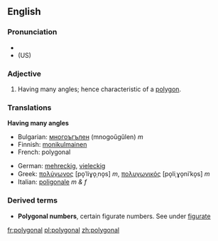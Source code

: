 ==English==

===Pronunciation===
*{{audio|en-us-polygonal.ogg|Audio (US)}}
* (US) {{SAMPA|/p@U.lI.g@.n@l/}}

===Adjective===
{{en-adj-notcomp}}

# Having many angles; hence characteristic of a [[polygon]].

===Translations===
'''Having many angles'''
{{top}}
*Bulgarian: [[многоъгълен]] (mnogoŭgŭlen) ''m''
*Finnish: [[monikulmainen]]
*French: polygonal
{{mid}}
*German: [[mehreckig]], [[vieleckig]]
*Greek: [[πολύγωνος]] [po̞ˈliɣo̞ˌno̞s] ''m'', [[πολυγωνικός]] [po̞liˌɣo̞niˈko̞s] ''m''
*Italian: [[poligonale]] ''m & f''
{{bottom}}

===Derived terms===
*'''Polygonal numbers''', certain figurate numbers. See under [[figurate]]

[[fr:polygonal]]
[[pl:polygonal]]
[[zh:polygonal]]